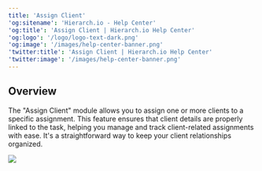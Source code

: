```yaml
---
title: 'Assign Client'
'og:sitename': 'Hierarch.io - Help Center'
'og:title': 'Assign Client | Hierarch.io Help Center'
'og:logo': '/logo/logo-text-dark.png'
'og:image': '/images/help-center-banner.png'
'twitter:title': 'Assign Client | Hierarch.io Help Center'
'twitter:image': '/images/help-center-banner.png'
---
```


## Overview

The "Assign Client" module allows you to assign one or more clients to a specific assignment. This feature ensures that client details are properly linked to the task, helping you manage and track client-related assignments with ease. It's a straightforward way to keep your client relationships organized.

![](/images/workflows/assign_client001.png)